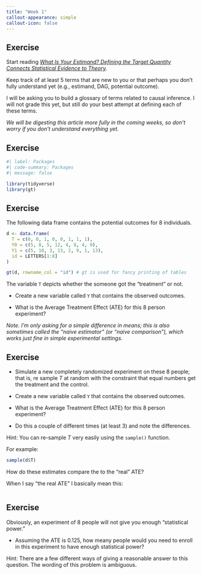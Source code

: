 ```yaml
---
title: "Week 1"
callout-appearance: simple
callout-icon: false
---
```


## Exercise

::: callout-note
Start reading [*What Is Your Estimand? Defining the Target Quantity Connects Statistical Evidence to Theory*](https://journals.sagepub.com/doi/full/10.1177/00031224211004187)*.*

Keep track of at least 5 terms that are new to you or that perhaps you don't fully understand yet (e.g., estimand, DAG, potential outcome).

I will be asking you to build a glossary of terms related to causal inference. I will not grade this yet, but still do your best attempt at defining each of these terms.
:::

*We will be digesting this article more fully in the coming weeks, so don't worry if you don't understand everything yet.*

## Exercise

```r
#| label: Packages
#| code-summary: Packages
#| message: false

library(tidyverse)
library(gt)
```

## Exercise

The following data frame contains the potential outcomes for 8 individuals.

```r
d <- data.frame(
  T = c(0, 0, 1, 0, 0, 1, 1, 1),
  Y0 = c(5, 8, 5, 12, 4, 8, 4, 9),
  Y1 = c(5, 10, 3, 13, 2, 9, 1, 13), 
  id = LETTERS[1:8]
)

gt(d, rowname_col = "id") # gt is used for fancy printing of tables
```

The variable `T` depicts whether the someone got the "treatment" or not.

::: callout-note
-   Create a new variable called `Y` that contains the observed outcomes.

-   What is the Average Treatment Effect (ATE) for this 8 person experiment?
:::

*Note. I'm only asking for a simple difference in means; this is also sometimes called the "naive estimator" (or "naive comparison"), which works just fine in simple experimental settings.*

## Exercise

::: callout-note
-   Simulate a new completely randomized experiment on these 8 people; that is, re sample $T$ at random with the constraint that equal numbers get the treatment and the control.

```{=html}
<!-- -->
```
-   Create a new variable called `Y` that contains the observed outcomes.

-   What is the Average Treatment Effect (ATE) for this 8 person experiment?

-   Do this a couple of different times (at least 3) and note the differences.
:::

::: callout-tip
Hint: You can re-sample $T$ very easily using the `sample()` function.

For example:

```r
sample(d$T)
```
:::

::: callout-note
How do these estimates compare the to the "real" ATE?

When I say "the real ATE" I basically mean this:

```r

```
:::

## Exercise

::: callout-note
Obviously, an experiment of 8 people will not give you enough "statistical power."

-   Assuming the ATE is $0.125$, how meany people would you need to enroll in this experiment to have enough statistical power?
:::

::: callout-tip
Hint: There are a few different ways of giving a reasonable answer to this question. The wording of this problem is ambiguous.
:::
